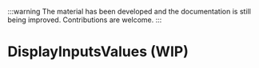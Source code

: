 
:::warning
The material has been developed and the documentation is still being improved. Contributions are welcome.
:::

# DisplayInputsValues (WIP)

<SourceCode
  href="https://github.com/bytedance/flowgram.ai/tree/main/packages/materials/form-materials/src/components/display-inputs-values"
/>